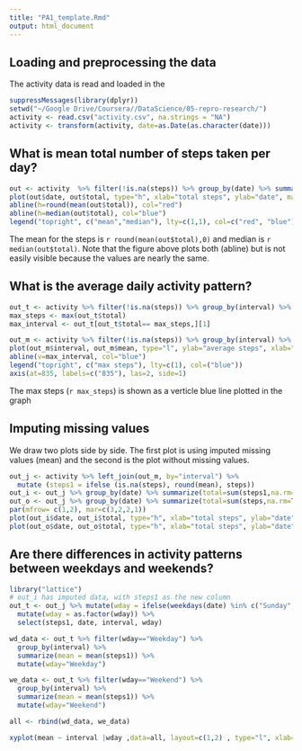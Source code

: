 ```yaml
---
title: "PA1_template.Rmd"
output: html_document
---
```


## Loading and preprocessing the data

The activity data is read and loaded in the 

```r
suppressMessages(library(dplyr))
setwd("~/Google Drive/Coursera//DataScience/05-repro-research/")
activity <- read.csv("activity.csv", na.strings = "NA")
activity <- transform(activity, date=as.Date(as.character(date)))
```

## What is mean total number of steps taken per day?

```r
out <- activity  %>% filter(!is.na(steps)) %>% group_by(date) %>% summarize(total=sum(steps,na.rm=TRUE))
plot(out$date, out$total, type="h", xlab="total steps", ylab="date", main="Steps per day")
abline(h=round(mean(out$total)), col="red")
abline(h=median(out$total), col="blue")
legend("topright", c("mean","median"), lty=c(1,1), col=c("red", "blue"))
```

The mean for the steps is `r round(mean(out$total),0)` and median is `r median(out$total)`. Note that the figure above plots both (abline) but is not easily visible because the values are nearly the same.

## What is the average daily activity pattern?

```r
out_t <- activity %>% filter(!is.na(steps)) %>% group_by(interval) %>% summarize(total=sum(steps,na.rm=TRUE))
max_steps <- max(out_t$total)
max_interval <- out_t[out_t$total== max_steps,][1]

out_m <- activity %>% filter(!is.na(steps)) %>% group_by(interval) %>% summarize(mean=mean(steps,na.rm=TRUE))
plot(out_m$interval, out_m$mean, type="l", ylab="average steps", xlab="interval", main="Average Steps for 5 min interval")
abline(v=max_interval, col="blue")
legend("topright", c("max steps"), lty=c(1), col=("blue"))
axis(at=835, labels=c("835"), las=2, side=1)

```

The max steps (`r max_steps`) is shown as a verticle blue line plotted in the graph

## Imputing missing values
We draw two plots side by side. The first plot is using imputed missing values (mean) and the second is the plot without missing values.

```r
out_j <- activity %>% left_join(out_m, by="interval") %>% 
  mutate (steps1 = ifelse (is.na(steps), round(mean), steps))
out_i <- out_j %>% group_by(date) %>% summarize(total=sum(steps1,na.rm=TRUE))
out_o <- out_j %>% group_by(date) %>% summarize(total=sum(steps,na.rm=TRUE))
par(mfrow= c(1,2), mar=c(3,2,2,1))
plot(out_i$date, out_i$total, type="h", xlab="total steps", ylab="date", main="Steps per day (imputed steps)")
plot(out_o$date, out_o$total, type="h", xlab="total steps", ylab="date", main="Steps per day")


```

## Are there differences in activity patterns between weekdays and weekends?

```r
library("lattice")
# out_i has imputed data, with steps1 as the new column
out_t <- out_j %>% mutate(wday = ifelse(weekdays(date) %in% c("Sunday", "Saturday"), "Weekend", "Weekday")) %>%
  mutate(wday = as.factor(wday)) %>%
  select(steps1, date, interval, wday)

wd_data <- out_t %>% filter(wday=="Weekday") %>%
  group_by(interval) %>%
  summarize(mean = mean(steps1)) %>%
  mutate(wday="Weekday")

we_data <- out_t %>% filter(wday=="Weekend") %>%
  group_by(interval) %>%
  summarize(mean = mean(steps1)) %>%
  mutate(wday="Weekend")

all <- rbind(wd_data, we_data)

xyplot(mean ~ interval |wday ,data=all, layout=c(1,2) , type="l", xlab="Interval", ylab="Steps", main="Weekend vs Weekday data")
```
